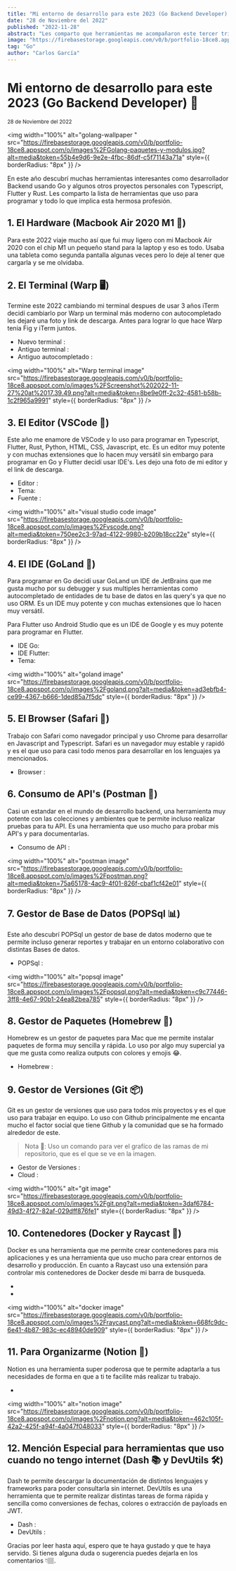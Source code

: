 ```yaml
---
title: "Mi entorno de desarrollo para este 2023 (Go Backend Developer) 🐹"
date: "28 de Noviembre del 2022"
published: "2022-11-28"
abstract: "Les comparto que herramientas me acompañaron este tercer trimestre del 2022 y que me acompañaran en el 2023."
image: "https://firebasestorage.googleapis.com/v0/b/portfolio-18ce8.appspot.com/o/images%2FGolang-paquetes-y-modulos.jpg?alt=media&token=55b4e9d6-9e2e-4fbc-86df-c5f71143a71a"
tag: "Go"
author: "Carlos García"
---
```


# Mi entorno de desarrollo para este 2023 (Go Backend Developer) 🐹

<small>28 de Noviembre del 2022</small>
<EditPost path="mi-entorno-desarrollo-en-go-2023" />

<img
  width="100%"
  alt="golang-wallpaper "
  src="https://firebasestorage.googleapis.com/v0/b/portfolio-18ce8.appspot.com/o/images%2FGolang-paquetes-y-modulos.jpg?alt=media&token=55b4e9d6-9e2e-4fbc-86df-c5f71143a71a"
  style={{ borderRadius: "8px" }}
/>

En este año descubrí muchas herramientas interesantes como desarrollador Backend usando Go y algunos otros proyectos personales con Typescript, Flutter y Rust. Les comparto la lista de herramientas que uso para programar y todo lo que implica esta hermosa profesión.

## 1. El Hardware (Macbook Air 2020 M1 🍎)

Para este 2022 viaje mucho así que fui muy ligero con mi Macbook Air 2020 con el chip M1 un pequeño stand para la laptop y eso es todo. Usaba una tableta como segunda pantalla algunas veces pero lo deje al tener que cargarla y se me olvidaba.

## 2. El Terminal (Warp 🖥️)

Termine este 2022 cambiando mi terminal despues de usar 3 años iTerm decidí cambiarlo por Warp un terminal más moderno con autocompletado les dejaré una foto y link de descarga. Antes para lograr lo que hace Warp tenia Fig y iTerm juntos.

- Nuevo terminal : <BlogLink url="https://app.warp.dev/referral/79PGMV" content="Warp"/>
- Antiguo terminal : <BlogLink url="https://iterm2.com/" content="iTerm"/>
- Antiguo autocompletado : <BlogLink url="https://fig.io/" content="Fig"/>

<img
  width="100%"
  alt="Warp terminal image"
  src="https://firebasestorage.googleapis.com/v0/b/portfolio-18ce8.appspot.com/o/images%2FScreenshot%202022-11-27%20at%2017.39.49.png?alt=media&token=8be9e0ff-2c32-4581-b58b-1c2f965a9991"
  style={{ borderRadius: "8px" }}
/>

## 3. El Editor (VSCode 📝)

Este año me enamore de VSCode y lo uso para programar en Typescript, Flutter, Rust, Python, HTML, CSS, Javascript, etc. Es un editor muy potente y con muchas extensiones que lo hacen muy versátil sin embargo para programar en Go y Flutter decidí usar IDE's. Les dejo una foto de mi editor y el link de descarga.

- Editor : <BlogLink url="https://code.visualstudio.com/" content="VSCode"/>
- Tema: <BlogLink url="https://marketplace.visualstudio.com/items?itemName=sdras.night-owl" content="Night Owl"/>
- Fuente : <BlogLink url="https://github.com/tonsky/FiraCode" content="Fira Code"/>

<img
  width="100%"
  alt="visual studio code image"
  src="https://firebasestorage.googleapis.com/v0/b/portfolio-18ce8.appspot.com/o/images%2Fvscode.png?alt=media&token=750ee2c3-97ad-4122-9980-b209b18cc22e"
  style={{ borderRadius: "8px" }}
/>

## 4. El IDE (GoLand 🐹)

Para programar en Go decidí usar GoLand un IDE de JetBrains que me gusta mucho por su debugger y sus multiples herramientas como autocompletado de entidades de tu base de datos en las query's ya que no uso ORM. Es un IDE muy potente y con muchas extensiones que lo hacen muy versátil.

Para Flutter uso Android Studio que es un IDE de Google y es muy potente para programar en Flutter.

- IDE Go: <BlogLink url="https://www.jetbrains.com/go/" content="GoLand"/>
- IDE Flutter: <BlogLink url="https://developer.android.com/studio" content="Android Studio"/>
- Tema: <BlogLink url="https://plugins.jetbrains.com/plugin/10936-night-owl-theme" content="Night Owl"/>

<img
  width="100%"
  alt="goland image"
  src="https://firebasestorage.googleapis.com/v0/b/portfolio-18ce8.appspot.com/o/images%2Fgoland.png?alt=media&token=ad3ebfb4-ce99-4367-b666-1ded85a7f5dc"
  style={{ borderRadius: "8px" }}
/>

## 5. El Browser (Safari 🧭)

Trabajo con Safari como navegador principal y uso Chrome para desarrollar en Javascript and Typescript. Safari es un navegador muy estable y rapidó y es el que uso para casi todo menos para desarrollar en los lenguajes ya mencionados.

- Browser : <BlogLink url="https://www.apple.com/safari/" content="Safari"/>

## 6. Consumo de API's (Postman 📡)

Casi un estandar en el mundo de desarrollo backend, una herramienta muy potente con las colecciones y ambientes que te permite incluso realizar pruebas para tu API. Es una herramienta que uso mucho para probar mis API's y para documentarlas.

- Consumo de API : <BlogLink url="https://www.postman.com/" content="Postman"/>

<img
  width="100%"
  alt="postman image"
  src="https://firebasestorage.googleapis.com/v0/b/portfolio-18ce8.appspot.com/o/images%2Fpostman.png?alt=media&token=75a65178-4ac9-4f01-826f-cbaf1cf42e01"
  style={{ borderRadius: "8px" }}
/>

## 7. Gestor de Base de Datos (POPSql 📊)

Este año descubrí POPSql un gestor de base de datos moderno que te permite incluso generar reportes y trabajar en un entorno colaborativo con distintas Bases de datos.

- POPSql : <BlogLink url="https://popsql.com/" content="POPSql"/>

<img
  width="100%"
  alt="popsql image"
  src="https://firebasestorage.googleapis.com/v0/b/portfolio-18ce8.appspot.com/o/images%2Fpopsql.png?alt=media&token=c9c77446-3ff8-4e67-90b1-24ea82bea785"
  style={{ borderRadius: "8px" }}
/>

## 8. Gestor de Paquetes (Homebrew 🍺)

Homebrew es un gestor de paquetes para Mac que me permite instalar paquetes de forma muy sencilla y rápida. Lo uso por algo muy supercial ya que me gusta como realiza outputs con colores y emojis 😂.

- Homebrew : <BlogLink url="https://brew.sh/" content="Homebrew"/>

## 9. Gestor de Versiones (Git 📦)

Git es un gestor de versiones que uso para todos mis proyectos y es el que uso para trabajar en equipo. Lo uso con Github principalmente me encanta mucho el factor social que tiene Github y la comunidad que se ha formado alrededor de este.

> Nota 📝: Uso un comando para ver el grafíco de las ramas de mi repositorio, que es el que se ve en la imagen.

- Gestor de Versiones : <BlogLink url="https://git-scm.com/" content="Git"/>
- Cloud : <BlogLink url="https://github.com/solrac97gr" content="Github"/>

<img
  width="100%"
  alt="git image"
  src="https://firebasestorage.googleapis.com/v0/b/portfolio-18ce8.appspot.com/o/images%2Fgit.png?alt=media&token=3daf6784-49d3-4f27-82af-029dff876fe1"
  style={{ borderRadius: "8px" }}
/>

## 10. Contenedores (Docker y Raycast 🐳)

Docker es una herramienta que me permite crear contenedores para mis aplicaciones y es una herramienta que uso mucho para crear entornos de desarrollo y producción. En cuanto a Raycast uso una extensión para controlar mis contenedores de Docker desde mi barra de busqueda.

- <BlogLink url="https://www.docker.com/" content="Docker"/>
- <BlogLink url="https://raycast.com/" content="Raycast"/>

<img
  width="100%"
  alt="docker image"
  src="https://firebasestorage.googleapis.com/v0/b/portfolio-18ce8.appspot.com/o/images%2Fraycast.png?alt=media&token=668fc9dc-6e41-4b87-983c-ec48940de909"
  style={{ borderRadius: "8px" }}
/>

## 11. Para Organizarme (Notion 📝)

Notion es una herramienta super poderosa que te permite adaptarla a tus necesidades de forma en que a ti te facilite más realizar tu trabajo.

- <BlogLink url="https://www.notion.so/" content="Notion"/>

<img
  width="100%"
  alt="notion image"
  src="https://firebasestorage.googleapis.com/v0/b/portfolio-18ce8.appspot.com/o/images%2Fnotion.png?alt=media&token=462c105f-42a2-425f-a94f-4a047f048033"
  style={{ borderRadius: "8px" }}
/>

## 12. Mención Especial para herramientas que uso cuando no tengo internet (Dash 📚 y DevUtils 🛠)

Dash te permite descargar la documentación de distintos lenguajes y frameworks para poder consultarla sin internet. DevUtils es una herramienta que te permite realizar distintas tareas de forma rápida y sencilla como conversiones de fechas, colores o extracción de payloads en JWT.

- Dash : <BlogLink url="https://kapeli.com/dash" content="Dash"/>
- DevUtils : <BlogLink url="https://devutils.app/" content="DevUtils"/>

Gracias por leer hasta aquí, espero que te haya gustado y que te haya servido. Si tienes alguna duda o sugerencia puedes dejarla en los comentarios 👇🏽.